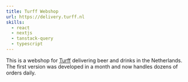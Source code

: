 ```yaml
---
title: Turff Webshop
url: https://delivery.turff.nl
skills:
  - react
  - nextjs
  - tanstack-query
  - typescript
---
```


This is a webshop for [Turff](https://turff.nl) delivering beer and drinks in the Netherlands. The first version was developed in a month and now handles dozens of orders daily.
